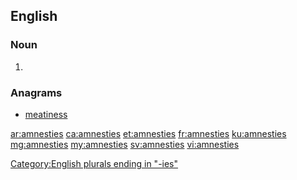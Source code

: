 ==English==

===Noun===
{{head|en|plural}}

# {{plural of|amnesty|lang=en}}

===Anagrams===
* [[meatiness#English|meatiness]]

[[Category:English plurals ending in "-ies"]]

[[ar:amnesties]]
[[ca:amnesties]]
[[et:amnesties]]
[[fr:amnesties]]
[[ku:amnesties]]
[[mg:amnesties]]
[[my:amnesties]]
[[sv:amnesties]]
[[vi:amnesties]]